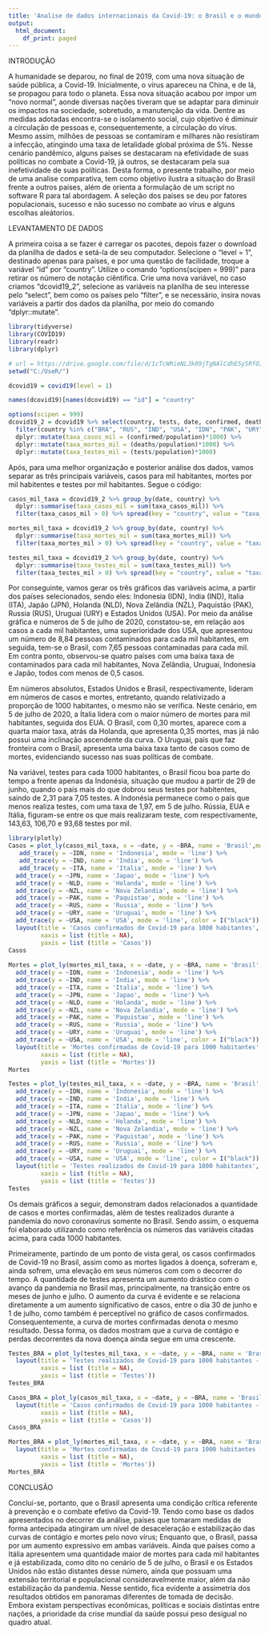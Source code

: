 ---
title: 'Analise de dados internacionais da Covid-19: o Brasil e o mundo'
output:
  html_document:
    df_print: paged
---
INTRODUÇÃO 

A humanidade se deparou, no final de 2019, com uma nova situação de saúde pública, a Covid-19. Inicialmente, o vírus apareceu na China, e de lá, se propagou para todo o planeta. Essa nova situação acabou por impor um "novo normal", aonde diversas nações tiveram que se adaptar para diminuir os impactos na sociedade, sobretudo, a manutenção da vida. 
Dentre as medidas adotadas encontra-se o isolamento social, cujo objetivo é diminuir a circulação de pessoas e, consequentemente, a circulação do vírus. Mesmo assim, milhões de pessoas se contamiram e milhares não resistiram a infecção, atingindo uma taxa de letalidade global próxima de 5%. 
Nesse cenário pandêmico, alguns países se destacaram na efetividade de suas políticas no combate a Covid-19, já outros, se destacaram pela sua inefetividade de suas políticas. Desta forma, o presente trabalho, por meio de uma analise comparativa, tem como objetivo ilustra a situação do Brasil frente a outros países, além de orienta a formulação de um script no software R para tal abordagem. 
A seleção dos países se deu por fatores populacionais, sucesso e não sucesso no combate ao vírus e alguns escolhas aleátorios. 

LEVANTAMENTO DE DADOS 

A primeira coisa a se fazer é carregar os pacotes, depois fazer o download da planilha de dados e setá-la de seu computador. Selecione o "level = 1", destinado apenas para países, e por uma questão de facilidade, troque a variável "id" por "country". 
Utilize o comando "options(scipen = 999)" para retirar os número de notação ciêntifica. Crie uma nova variável, no caso criamos "dcovid19_2", selecione as variáveis na planilha de seu interesse pelo "select", bem como os países pelo "filter", e se necessário, insira novas variáveis a partir dos dados da planilha, por meio do comando "dplyr::mutate".  

```{r, echo=FALSE, include=TRUE, error=FALSE}
library(tidyverse)
library(COVID19)
library(readr)
library(dplyr)

# url = https://drive.google.com/file/d/1cTcWRieNLJk09jTgNAlCdhE5ySRfOImc/view?usp=sharing
setwd("C:/UseR/")

dcovid19 = covid19(level = 1)

names(dcovid19)[names(dcovid19) == "id"] = "country"

options(scipen = 999)
dcovid19_2 = dcovid19 %>% select(country, tests, date, confirmed, deaths, population) %>%
  filter(country %in% c("BRA", "RUS", "IND", "USA", "IDN", "PAK", "URY", "NZL", "NLD", "JPN", "ITA")) %>%
  dplyr::mutate(taxa_casos_mil = (confirmed/population)*1000) %>%
  dplyr::mutate(taxa_mortes_mil = (deaths/population)*1000) %>%
  dplyr::mutate(taxa_testes_mil = (tests/population)*1000)
```

Após, para uma melhor organização e posterior análise dos dados, vamos separar as três principais variáveis, casos para mil habitantes, mortes por mil habitentes e testes por mil habitantes. Segue o código: 

```{r, echo=FALSE, include=TRUE, error=FALSE}
casos_mil_taxa = dcovid19_2 %>% group_by(date, country) %>% 
  dplyr::summarise(taxa_casos_mil = sum(taxa_casos_mil)) %>%
  filter(taxa_casos_mil > 0) %>% spread(key = "country", value = "taxa_casos_mil")

mortes_mil_taxa = dcovid19_2 %>% group_by(date, country) %>% 
  dplyr::summarise(taxa_mortes_mil = sum(taxa_mortes_mil)) %>%
  filter(taxa_mortes_mil > 0) %>% spread(key = "country", value = "taxa_mortes_mil")

testes_mil_taxa = dcovid19_2 %>% group_by(date, country) %>% 
  dplyr::summarise(taxa_testes_mil = sum(taxa_testes_mil)) %>%
  filter(taxa_testes_mil > 0) %>% spread(key = "country", value = "taxa_testes_mil")
```

Por conseguinte, vamos gerar os três gráficos das variáveis acima, a partir dos países selecionados, sendo eles: Indonesia (IDN), India (IND), Italia (ITA), Japão (JPN), Holanda (NLD), Nova Zelândia (NZL), Paquistão (PAK), Russia (RUS), Uruguai (URY) e Estados Unidos (USA). Por meio da análise gráfica e números de 5 de julho de 2020, constatou-se, em relação aos casos a cada mil habitantes, uma superioridade dos USA, que apresentou um número de 8,84 pessoas contaminados para cada mil habitantes, em seguida, tem-se o Brasil, com 7,65 pessoas contaminadas para cada mil. Em contra ponto, observou-se quatro países com uma baixa taxa de contaminados para cada mil habitantes, Nova Zelândia, Uruguai, Indonesia e Japão, todos com menos de 0,5 casos. 

Em números absolutos, Estados Unidos e Brasil, respectivamente, lideram em números de casos e mortes, entretanto, quando relativizado a proporção de 1000 habitantes, o mesmo não se verifica. Neste cenário, em 5 de julho de 2020, a Ítalia lidera com o maior número de mortes para mil habitantes, seguida dos EUA. O Brasil, com 0,30 mortes, aparece com a quarta maior taxa, atrás da Holanda, que apresenta 0,35 mortes, mas já não possui uma inclinação ascendente da curva. O Uruguai, país que faz fronteira com o Brasil, apresenta uma baixa taxa tanto de casos como de mortes, evidenciando sucesso nas suas políticas de combate. 

Na variável, testes para cada 1000 habitantes, o Brasil ficou boa parte do tempo a frente apenas da Indonésia, situação que mudou a partir de 29 de junho, quando o país mais do que dobrou seus testes por habitentes, saindo de 2,31 para 7,05 testes. A Indonésia permanece como o país que menos realiza testes, com uma taxa de 1,97, em 5 de julho. Rússia, EUA e Itália, figuram-se entre os que mais realizaram teste, com respectivamente, 143,63, 106,70 e 93,68 testes por mil. 


```{r, echo=FALSE, include=TRUE, error=FALSE}
library(plotly)
Casos = plot_ly(casos_mil_taxa, x = ~date, y = ~BRA, name = 'Brasil',mode = 'line', type = 'scatter') %>% 
   add_trace(y = ~IDN, name = 'Indonesia', mode = 'line') %>% 
   add_trace(y = ~IND, name = 'India', mode = 'line') %>% 
   add_trace(y = ~ITA, name = 'Italia', mode = 'line') %>%
  add_trace(y = ~JPN, name = 'Japao', mode = 'line') %>%
  add_trace(y = ~NLD, name = 'Holanda', mode = 'line') %>%
  add_trace(y = ~NZL, name = 'Nova Zelandia', mode = 'line') %>%
  add_trace(y = ~PAK, name = 'Paquistao', mode = 'line') %>%
  add_trace(y = ~RUS, name = 'Russia', mode = 'line') %>%
  add_trace(y = ~URY, name = 'Uruguai', mode = 'line') %>%
  add_trace(y = ~USA, name = 'USA', mode = 'line', color = I("black")) %>%
  layout(title = 'Casos confirmados de Covid-19 para 1000 habitantes',
         xaxis = list (title = NA),
         yaxis = list (title = 'Casos'))
Casos
   
Mortes = plot_ly(mortes_mil_taxa, x = ~date, y = ~BRA, name = 'Brasil',mode = 'line', type = 'scatter') %>% 
  add_trace(y = ~IDN, name = 'Indonesia', mode = 'line') %>% 
  add_trace(y = ~IND, name = 'India', mode = 'line') %>% 
  add_trace(y = ~ITA, name = 'Italia', mode = 'line') %>%
  add_trace(y = ~JPN, name = 'Japao', mode = 'line') %>%
  add_trace(y = ~NLD, name = 'Holanda', mode = 'line') %>%
  add_trace(y = ~NZL, name = 'Nova Zelandia', mode = 'line') %>%
  add_trace(y = ~PAK, name = 'Paquistao', mode = 'line') %>%
  add_trace(y = ~RUS, name = 'Russia', mode = 'line') %>%
  add_trace(y = ~URY, name = 'Uruguai', mode = 'line') %>%
  add_trace(y = ~USA, name = 'USA', mode = 'line', color = I("black")) %>%
  layout(title = 'Mortes confirmadas de Covid-19 para 1000 habitantes',
         xaxis = list (title = NA),
         yaxis = list (title = 'Mortes'))  
Mortes

Testes = plot_ly(testes_mil_taxa, x = ~date, y = ~BRA, name = 'Brasil',mode = 'line', type = 'scatter') %>% 
  add_trace(y = ~IDN, name = 'Indonesia', mode = 'line') %>% 
  add_trace(y = ~IND, name = 'India', mode = 'line') %>% 
  add_trace(y = ~ITA, name = 'Italia', mode = 'line') %>%
  add_trace(y = ~JPN, name = 'Japao', mode = 'line') %>%
  add_trace(y = ~NLD, name = 'Holanda', mode = 'line') %>%
  add_trace(y = ~NZL, name = 'Nova Zelandia', mode = 'line') %>%
  add_trace(y = ~PAK, name = 'Paquistao', mode = 'line') %>%
  add_trace(y = ~RUS, name = 'Russia', mode = 'line') %>%
  add_trace(y = ~URY, name = 'Uruguai', mode = 'line') %>%
  add_trace(y = ~USA, name = 'USA', mode = 'line', color = I("black")) %>%
  layout(title = 'Testes realizados de Covid-19 para 1000 habitantes',
         xaxis = list (title = NA),
         yaxis = list (title = 'Testes')) 
Testes
```

Os demais gráficos a seguir, demonstram dados relacionados a quantidade de casos e mortes confirmadas, além de testes realizados durante a pandemia do novo coronavírus somente no Brasil. Sendo assim, o esquema foi elaborado utilizando como referência os números das variáveis citadas acima, para cada 1000 habitantes.

Primeiramente, partindo de um ponto de vista geral, os casos confirmados de Covid-19 no Brasil, assim como as mortes ligados à doença, sofreram e, ainda sofrem, uma elevação em seus números com com o decorrer do tempo. A quantidade de testes apresenta um aumento drástico com o avanço da pandemia no Brasil mas, principalmente, na transição entre os meses de junho e julho. O aumento da curva é evidente e se relaciona diretamente a um aumento significativo de casos, entre o dia 30 de junho e 1 de julho, como também é perceptível no gráfico de casos confirmados. Consequentemente, a curva de mortes confirmadas denota o mesmo resultado. Dessa forma, os dados mostram que a curva de contágio e perdas decorrentes da nova doença ainda segue em uma crescente.

```{r, echo=FALSE, include=TRUE, error=FALSE}
Testes_BRA = plot_ly(testes_mil_taxa, x = ~date, y = ~BRA, name = 'Brasil',type = 'bar', color = I("dark green")) %>%
  layout(title = 'Testes realizados de Covid-19 para 1000 habitantes - Brasil',
         xaxis = list (title = NA),
         yaxis = list (title = 'Testes'))
Testes_BRA

Casos_BRA = plot_ly(casos_mil_taxa, x = ~date, y = ~BRA, name = 'Brasil', type = 'bar', color = I("dark green")) %>% 
  layout(title = 'Casos confirmados de Covid-19 para 1000 habitantes - Brasil',
         xaxis = list (title = NA),
         yaxis = list (title = 'Casos'))
Casos_BRA

Mortes_BRA = plot_ly(mortes_mil_taxa, x = ~date, y = ~BRA, name = 'Brasil',type = 'bar', color = I("dark green")) %>% 
  layout(title = 'Mortes confirmadas de Covid-19 para 1000 habitantes - Brasil',
         xaxis = list (title = NA),
         yaxis = list (title = 'Mortes'))
Mortes_BRA
```
CONCLUSÃO 

Conclui-se, portanto, que o Brasil apresenta uma condição crítica referente à prevenção e o combate efetivo da Covid-19. Tendo como base os dados apresentados no decorrer da análise, países que tomaram medidas de forma antecipada atingiram um nível de desaceleração e estabilização das curvas de contágio e mortes pelo novo vírus; Enquanto que, o Brasil, passa por um aumento expressivo em ambas variáveis. 
Ainda que países como a Itália apresentem uma quantidade maior de mortes para cada mil habitantes e já estabilizada, como dito no cenário de 5 de julho, o Brasil e os Estados Unidos não estão distantes desse número, ainda que possuam uma extensão territorial e populacional consideravelmente maior, além da não estabilização da pandemia. 
Nesse sentido, fica evidente a assimetria  dos resultados obtidos em panoramas diferentes de tomada de decisão. Embora existam perspectivas econômicas, políticas e sociais distintas entre nações, a prioridade da crise mundial da saúde possui peso desigual no quadro atual.
